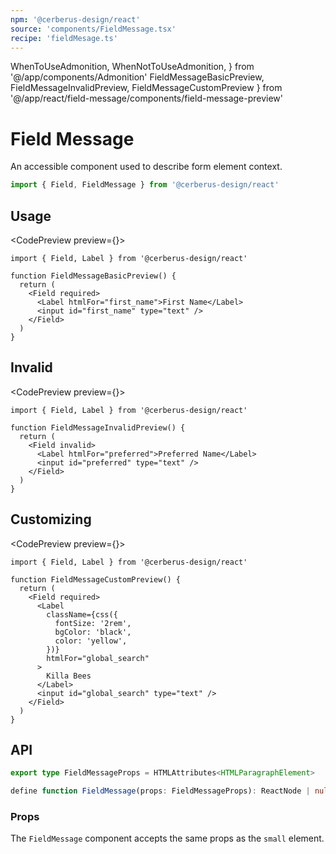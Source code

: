 ```yaml
---
npm: '@cerberus-design/react'
source: 'components/FieldMessage.tsx'
recipe: 'fieldMesage.ts'
---
```


  WhenToUseAdmonition,
  WhenNotToUseAdmonition,
} from '@/app/components/Admonition'
  FieldMessageBasicPreview,
  FieldMessageInvalidPreview,
  FieldMessageCustomPreview
} from '@/app/react/field-message/components/field-message-preview'

# Field Message

An accessible component used to describe form element context.

```ts
import { Field, FieldMessage } from '@cerberus-design/react'
```

<WhenToUseAdmonition description="When you need extra context for an Input component (valid or error state)." />

## Usage

<CodePreview preview={<FieldMessageBasicPreview />}>
```tsx title="first-name-input.tsx"
import { Field, Label } from '@cerberus-design/react'

function FieldMessageBasicPreview() {
  return (
    <Field required>
      <Label htmlFor="first_name">First Name</Label>
      <input id="first_name" type="text" />
    </Field>
  )
}
```
</CodePreview>

<WhenNotToUseAdmonition description="In order to ensure a form element is accessible, the Label should always be used." />

## Invalid

<CodePreview preview={<FieldMessageInvalidPreview />}>
```tsx title="search-input.tsx" {5}
import { Field, Label } from '@cerberus-design/react'

function FieldMessageInvalidPreview() {
  return (
    <Field invalid>
      <Label htmlFor="preferred">Preferred Name</Label>
      <input id="preferred" type="text" />
    </Field>
  )
}
```
</CodePreview>

## Customizing

<CodePreview preview={<FieldMessageCustomPreview />}>
```tsx title="search-input.tsx"
import { Field, Label } from '@cerberus-design/react'

function FieldMessageCustomPreview() {
  return (
    <Field required>
      <Label
        className={css({
          fontSize: '2rem',
          bgColor: 'black',
          color: 'yellow',
        })}
        htmlFor="global_search"
      >
        Killa Bees
      </Label>
      <input id="global_search" type="text" />
    </Field>
  )
}

```
</CodePreview>

## API

```ts showLineNumbers=false
export type FieldMessageProps = HTMLAttributes<HTMLParagraphElement>

define function FieldMessage(props: FieldMessageProps): ReactNode | null
```

### Props

The `FieldMessage` component accepts the same props as the `small` element.
